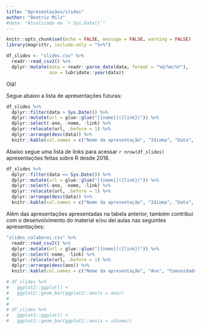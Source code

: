 ```yaml
---
title: "Apresentações/slides"
author: "Beatriz Milz"
#date: "Atualizado em `r Sys.Date()`"
---
```

```r
knitr::opts_chunk$set(echo = FALSE, message = FALSE, warning = FALSE)
library(magrittr, include.only = "%>%")
```
```r
df_slides <- "slides.csv" %>% 
  readr::read_csv2() %>% 
  dplyr::mutate(data = readr::parse_date(data, format = "%d/%m/%Y"),
                ano = lubridate::year(data))
```
Olá! 

Segue abaixo a lista de apresentações futuras:


```r
df_slides %>% 
  dplyr::filter(data > Sys.Date()) %>% 
  dplyr::mutate(url = glue::glue("[{nome}]({link})")) %>% 
  dplyr::select(-ano, -nome, -link) %>% 
  dplyr::relocate(url, .before = 1) %>% 
  dplyr::arrange(desc(data)) %>% 
  knitr::kable(col.names = c("Nome da apresentação", "Idioma", "Data", "Local", "Co-autoria"))
```



Abaixo segue uma lista de links para acessar `r nrow(df_slides)` apresentações feitas sobre R desde 2018. 

```r
df_slides %>% 
  dplyr::filter(data <= Sys.Date()) %>% 
  dplyr::mutate(url = glue::glue("[{nome}]({link})")) %>% 
  dplyr::select(-ano, -nome, -link) %>% 
  dplyr::relocate(url, .before = 1) %>% 
  dplyr::arrange(desc(data)) %>% 
  knitr::kable(col.names = c("Nome da apresentação", "Idioma", "Data", "Local", "Co-autoria"))
```


Além das apresentações apresentadas na tabela anterior, também contribuí com o desenvolvimento do material e/ou dei aulas nas seguintes apresentações:

```r
"slides_colaborei.csv" %>% 
  readr::read_csv2() %>% 
  dplyr::mutate(url = glue::glue("[{nome}]({link})")) %>% 
  dplyr::select(-nome, -link) %>% 
  dplyr::relocate(url, .before = 1) %>% 
  dplyr::arrange(desc(ano)) %>% 
  knitr::kable(col.names = c("Nome da apresentação", "Ano", "Comunidade"))
```






```r
# df_slides %>%
#   ggplot2::ggplot() +
#   ggplot2::geom_bar(ggplot2::aes(x = ano))
# 
# 
# df_slides %>%
#   ggplot2::ggplot() +
#   ggplot2::geom_bar(ggplot2::aes(x = idioma))
```

